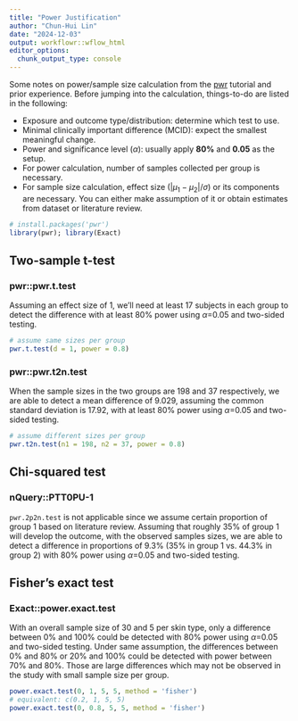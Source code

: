 ```yaml
---
title: "Power Justification"
author: "Chun-Hui Lin"
date: "2024-12-03"
output: workflowr::wflow_html
editor_options:
  chunk_output_type: console
---
```


Some notes on power/sample size calculation from the [pwr](https://cran.r-project.org/web/packages/pwr/vignettes/pwr-vignette.html) tutorial and prior experience. Before jumping into the calculation, things-to-do are listed in the following: 

* Exposure and outcome type/distribution: determine which test to use.
* Minimal clinically important difference (MCID): expect the smallest meaningful change.  
* Power and significance level ($\alpha$): usually apply **80%** and **0.05** as the setup.
* For power calculation, number of samples collected per group is necessary. 
* For sample size calculation, effect size ($|\mu_1 - \mu_2|/\sigma$) or its components are necessary. You can either make assumption of it or obtain estimates from dataset or literature review. 

```r
# install.packages('pwr')
library(pwr); library(Exact)
```

## Two-sample t-test

### pwr::pwr.t.test

Assuming an effect size of 1, we’ll need at least 17 subjects in each group to detect the difference with at least 80% power using $\alpha$=0.05 and two-sided testing.

```r
# assume same sizes per group
pwr.t.test(d = 1, power = 0.8)
```

### pwr::pwr.t2n.test

When the sample sizes in the two groups are 198 and 37 respectively, we are able to detect a mean difference of 9.029, assuming the common standard deviation is 17.92, with at least 80% power using $\alpha$=0.05 and two-sided testing.

```r
# assume different sizes per group
pwr.t2n.test(n1 = 198, n2 = 37, power = 0.8)
```

## Chi-squared test

### nQuery::PTT0PU-1

`pwr.2p2n.test` is not applicable since we assume certain proportion of group 1 based on literature review. Assuming that roughly 35% of group 1 will develop the outcome, with the observed samples sizes, we are able to detect a difference in proportions of 9.3% (35% in group 1 vs. 44.3% in group 2) with 80% power using $\alpha$=0.05 and two-sided testing.

## Fisher's exact test

### Exact::power.exact.test

With an overall sample size of 30 and 5 per skin type, only a difference between 0% and 100% could be detected with 80% power using $\alpha$=0.05 and two-sided testing. Under same assumption, the differences between 0% and 80% or 20% and 100% could be detected with power between 70% and 80%. Those are large differences which may not be observed in the study with small sample size per group.

```r
power.exact.test(0, 1, 5, 5, method = 'fisher')
# equivalent: c(0.2, 1, 5, 5)
power.exact.test(0, 0.8, 5, 5, method = 'fisher')
```

